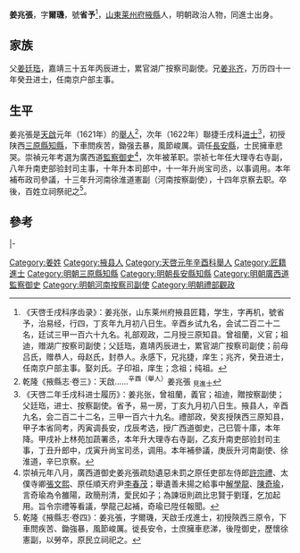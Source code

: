 '''姜兆張'''，字'''爾璣'''，號'''省予'''<ref>《天啓壬戌科序齿录》：姜兆张，山东莱州府掖县匠籍，学生，字再机，號省予，治易经，行四，丁亥年九月初八日生。辛酉乡试九名，会试二百二十二名，廷试三甲一百六十九名。礼部观政，二月授三原知县。曾祖蘭，义官；祖迪，赠湖广按察司副使；父廷珤，嘉靖丙辰进士，累官湖广按察司副使；前母吕氏，赠恭人，母赵氏，封恭人。永感下，兄兆捷，庠生；兆齐，癸丑进士，任南京户部主事。娶刘氏。子印祖，庠生；念祖；纯祖。</ref>，[[山東|山東]][[莱州府|莱州府]][[掖縣|掖縣]]人，明朝政治人物，同進士出身。

==家族==
父[[姜廷珤|姜廷珤]]，嘉靖三十五年丙辰进士，累官湖广按察司副使。兄[[姜兆齐|姜兆齐]]，万历四十一年癸丑进士，任南京户部主事。

==生平==
姜兆張是[[天啟_(明朝)|天啟]]元年（1621年）的[[舉人|舉人]]<ref>乾隆《掖縣志·卷三》：天啟……<sup>辛酉（舉人）</sup>姜兆張 <sub>見進士</sub></ref>，次年（1622年）聯捷壬戌科[[进士|进士]]<ref>《天啓二年壬戌科进士履历》：姜兆张，曾祖蘭，義官；祖迪，贈按察副使；父廷珤，进士、按察副使。省予，易一房，丁亥九月初八日生。掖县人，辛酉九名，会二百二十二名，三甲一百六十九名。禮部政，癸亥授陕西三原知县，甲子本省同考，丙寅调長安，戊辰考选，授广西道御史，己巳管十庫，本年降。甲戌补上林苑加蔬署丞，本年升大理寺右寺副，乙亥升南吏部验封司主事，丁丑升郎中，戊寅升尚宝司丞，调用。本年補參議，庚辰升河南副使、徐淮道，辛巳京察。</ref>，初授陕西[[三原縣|三原縣]][[知縣|知縣]]，下車問疾苦，鋤强去暴，風節峻厲。调任[[長安縣|長安縣]]，士民擁車悲哭。崇禎元年考選为廣西道[[監察御史|監察御史]]<ref>崇禎元年八月，廣西道御史姜兆張疏劾遺惡未罰之原任吏部左侍郎[[許宗禮|許宗禮]]、太僕寺卿[[張文熙|張文熙]]、原任順天府尹[[李春茂|李春茂]]；舉遺善未揚之給事中[[解學龍|解學龍]]、[[陳奇瑜|陳奇瑜]]，言奇瑜為令雒陽，政簡刑清，愛民如子；為諫垣則疏比忠賢于劉瑾，乞加起用。旨令宗禮等看議，學龍己起補，奇瑜已陞任報聞。</ref>，次年被革职。崇祯七年任大理寺右寺副，八年升南吏部验封司主事，十年升本司郎中，十一年升尚宝司丞，以事调用。本年補布政司參議，十三年升河南徐淮道憲副（河南按察副使），十四年京察去职。卒後，百姓立祠祭祀之<ref>乾隆《掖縣志·卷四》：姜兆張，字爾璣，天啟壬戌進士，初授陝西三原令，下車問疾苦、鋤強暴，風節峻厲。徙長安令，士庶擁車悲涕，後陞御史，歷懷徐憲副，以勞卒，原民立祠祀之。</ref>。

==參考==
{{reflist}}

{{start box}}
{{s-off}}
{{s-before|[[雷起龍_(萬曆進士)|雷起龍]]}}
{{s-title|明朝三原縣知縣|天啟年間}}
{{s-after|[[涂有祜|-{涂}-有祜]]}}
|-
{{s-before|[[李國俊|李國俊]]}}
{{s-title|明朝長安縣知縣|天啟年間－崇禎年間}}
{{s-after|[[孫三傑|孫三傑]]}}
{{end box}}

{{天啓二年壬戌科殿試金榜}}

{{Authority control}}

{{DEFAULTSORT:Jiang姜}}
[[Category:姜姓|Category:姜姓]]
[[Category:掖县人|Category:掖县人]]
[[Category:天啓元年辛酉科舉人|Category:天啓元年辛酉科舉人]]
[[Category:匠籍進士|Category:匠籍進士]]
[[Category:明朝三原縣知縣|Category:明朝三原縣知縣]]
[[Category:明朝長安縣知縣|Category:明朝長安縣知縣]]
[[Category:明朝廣西道監察御史|Category:明朝廣西道監察御史]]
[[Category:明朝河南按察司副使|Category:明朝河南按察司副使]]
[[Category:明朝禮部觀政|Category:明朝禮部觀政]]